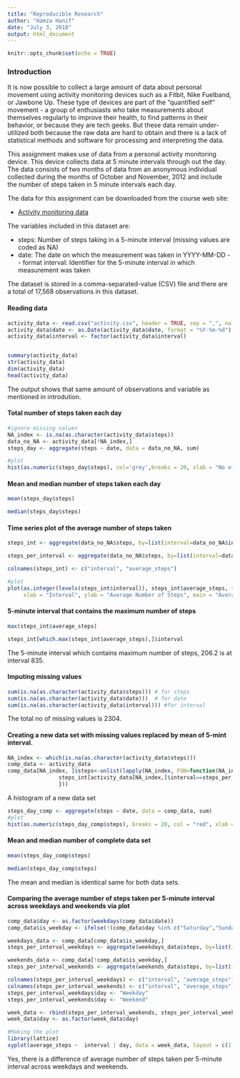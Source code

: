 ---
title: "Reproducible Research"
author: "Hamza Hanif"
date: "July 3, 2018"
output: html_document
---

```{r setup, include=FALSE}
knitr::opts_chunk$set(echo = TRUE)
```

### Introduction

It is now possible to collect a large amount of data about personal movement using activity monitoring devices such as a Fitbit, Nike Fuelband, or Jawbone Up. These type of devices are part of the "quantified self" movement - a group of enthusiasts who take measurements about themselves regularly to improve their health, to find patterns in their behavior, or because they are tech geeks. But these data remain under-utilized both because the raw data are hard to obtain and there is a lack of statistical methods and software for processing and interpreting the data.

This assignment makes use of data from a personal activity monitoring device. This device collects data at 5 minute intervals through out the day. The data consists of two months of data from an anonymous individual collected during the months of October and November, 2012 and include the number of steps taken in 5 minute intervals each day.

The data for this assignment can be downloaded from the course web site:

* [Activity monitoring data](https://d396qusza40orc.cloudfront.net/repdata%2Fdata%2Factivity.zip) 

The variables included in this dataset are:

- steps: Number of steps taking in a 5-minute interval (missing values are coded as \color{red}{\verb|NA|}NA)
- date: The date on which the measurement was taken in YYYY-MM-DD - - format interval: Identifier for the 5-minute interval in which measurement was taken 

The dataset is stored in a comma-separated-value (CSV) file and there are a total of 17,568 observations in this dataset.

#### Reading data

```{r}
activity_data <- read.csv("activity.csv", header = TRUE, sep = ",", na.strings = "NA")
activity_data$date <- as.Date(activity_data$date, format = "%Y-%m-%d")
activity_data$interval <- factor(activity_data$interval)


summary(activity_data)
str(activity_data)
dim(activity_data)
head(activity_data)
```


The output shows that same amount of observations and variable as mentioned in introdution.

#### Total number of steps taken each day


```{r}
#ignore missing values
NA_index <- is.na(as.character(activity_data$steps))
data_no_NA <- activity_data[!NA_index,]
steps_day <- aggregate(steps ~ date, data = data_no_NA, sum)

#plot
hist(as.numeric(steps_day$steps), col='grey',breaks = 20, xlab = "No of Steps", main= "Histogram of the total number of steps taken each day")

``` 

#### Mean and median number of steps taken each day

```{r}
mean(steps_day$steps)
```


```{r}
median(steps_day$steps)
```


#### Time series plot of the average number of steps taken


```{r}
steps_int <- aggregate(data_no_NA$steps, by=list(interval=data_no_NA$interval), FUN=mean)

steps_per_interval <- aggregate(data_no_NA$steps, by=list(interval=data_no_NA$interval), FUN=mean)

colnames(steps_int) <- c("interval", "average_steps")

#plot
plot(as.integer(levels(steps_int$interval)), steps_int$average_steps, type="l",
     xlab = "Interval", ylab = "Average Number of Steps", main = "Average Daily Activity Pattern")
```


#### 5-minute interval that contains the maximum number of steps

```{r}
max(steps_int$average_steps)
```

```{r}
steps_int[which.max(steps_int$average_steps),]$interval
```

The 5-minute interval which contains maximum number of steps, 206.2 is at interval 835.

#### Imputing missing values

```{r}
sum(is.na(as.character(activity_data$steps))) # for steps
sum(is.na(as.character(activity_data$date)))  # for date
sum(is.na(as.character(activity_data$interval))) #for interval

```


The total no of missing values is 2304.

#### Creating a new data set with missing values replaced by mean of 5-mint interval.

```{r}
NA_index <- which(is.na(as.character(activity_data$steps)))
comp_data <- activity_data
comp_data[NA_index, ]$steps<-unlist(lapply(NA_index, FUN=function(NA_index){
                steps_int[activity_data[NA_index,]$interval==steps_per_interval$interval,]$average_steps
                }))
```


A histogram of a new data set

```{r}
steps_day_comp <- aggregate(steps ~ date, data = comp_data, sum)
#plot
hist(as.numeric(steps_day_comp$steps), breaks = 20, col = "red", xlab = "Number of Steps", main= "Histogram of the total number of steps taken each day")

```


#### Mean and median number of complete data set

```{r}
mean(steps_day_comp$steps)

```

```{r}
median(steps_day_comp$steps)
```

The mean and median is identical same for both data sets.

#### Comparing the average number of steps taken per 5-minute interval across weekdays and weekends via plot

```{r}

comp_data$day <- as.factor(weekdays(comp_data$date))
comp_data$is_weekday <- ifelse(!(comp_data$day %in% c("Saturday","Sunday")), TRUE, FALSE) 

weekdays_data <- comp_data[comp_data$is_weekday,]
steps_per_interval_weekdays <- aggregate(weekdays_data$steps, by=list(interval=weekdays_data$interval), FUN=mean)

weekends_data <- comp_data[!comp_data$is_weekday,]
steps_per_interval_weekends <- aggregate(weekends_data$steps, by=list(interval=weekends_data$interval), FUN=mean)

colnames(steps_per_interval_weekdays) <- c("interval", "average_steps")
colnames(steps_per_interval_weekends) <- c("interval", "average_steps")
steps_per_interval_weekdays$day <- "Weekday"
steps_per_interval_weekends$day <- "Weekend"

week_data <- rbind(steps_per_interval_weekends, steps_per_interval_weekdays)
week_data$day <- as.factor(week_data$day)

#Making the plot
library(lattice)
xyplot(average_steps ~  interval | day, data = week_data, layout = c(1,2), type ="l", ylab="Number of Steps")
```
Yes, there is a difference of average number of steps taken per 5-minute interval across weekdays and weekends.
